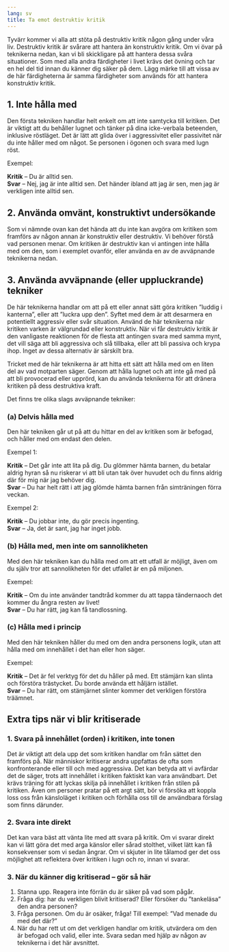 ```yaml
---
lang: sv
title: Ta emot destruktiv kritik
---
```


Tyvärr kommer vi alla att stöta på destruktiv kritik någon gång under
våra liv. Destruktiv kritik är svårare att hantera än konstruktiv
kritik. Om vi övar på teknikerna nedan, kan vi bli skickligare på att
hantera dessa svåra situationer. Som med alla andra färdigheter i livet
krävs det övning och tar en hel del tid innan du känner dig säker på
dem. Lägg märke till att vissa av de här färdigheterna är samma
färdigheter som används för att hantera konstruktiv kritik.

## 1. Inte hålla med

Den första tekniken handlar helt enkelt om att inte samtycka till
kritiken. Det är viktigt att du behåller lugnet och tänker på dina
icke-verbala beteenden, inklusive röstläget. Det är lätt att glida över
i aggressivitet eller passivitet när du inte håller med om något. Se
personen i ögonen och svara med lugn röst.

Exempel:

**Kritik** -- Du är alltid sen.\
**Svar**  -- Nej, jag är inte alltid sen. Det händer ibland att jag är
sen, men jag är verkligen inte alltid sen.

## 2. Använda omvänt, konstruktivt undersökande

Som vi nämnde ovan kan det hända att du inte kan avgöra om kritiken som
framförs av någon annan är konstruktiv eller destruktiv. Vi behöver
förstå vad personen menar. Om kritiken är destruktiv kan vi antingen
inte hålla med om den, som i exemplet ovanför, eller använda en av de
avväpnande teknikerna nedan.

## 3. Använda avväpnande (eller uppluckrande) tekniker

De här teknikerna handlar om att på ett eller annat sätt göra kritiken
”luddig i kanterna”, eller att ”luckra upp den”. Syftet med dem är att
desarmera en potentiellt aggressiv eller svår situation. Använd de här
teknikerna när kritiken varken är välgrundad eller konstruktiv. När vi
får destruktiv kritik är den vanligaste reaktionen för de flesta att
antingen svara med samma mynt, det vill säga att bli aggressiva och slå
tillbaka, eller att bli passiva och krypa ihop. Inget av dessa
alternativ är särskilt bra.

Tricket med de här teknikerna är att hitta ett sätt att hålla med om en
liten del av vad motparten säger. Genom att hålla lugnet och att inte gå
med på att bli provocerad eller upprörd, kan du använda teknikerna för
att dränera kritiken på dess destruktiva kraft.

Det finns tre olika slags avväpnande tekniker:

### (a) Delvis hålla med

Den här tekniken går ut på att du hittar en del av kritiken som är
befogad, och håller med om endast den delen.

Exempel 1:

**Kritik** -- Det går inte att lita på dig. Du glömmer hämta barnen, du
betalar aldrig hyran så nu riskerar vi att bli utan tak över huvudet och
du finns aldrig där för mig när jag behöver dig.\
**Svar**  -- Du har helt rätt i att jag glömde hämta barnen från
simträningen förra veckan.

Exempel 2:

**Kritik** -- Du jobbar inte, du gör precis ingenting.\
**Svar**  -- Ja, det är sant, jag har inget jobb.

### (b) Hålla med, men inte om sannolikheten

Med den här tekniken kan du hålla med om att ett utfall är möjligt, även
om du själv tror att sannolikheten för det utfallet är en på miljonen.

Exempel:

**Kritik** -- Om du inte använder tandtråd kommer du att tappa
tändernaoch det kommer du ångra resten av livet!\
**Svar**  -- Du har rätt, jag kan få tandlossning.

### (c) Hålla med i princip

Med den här tekniken håller du med om den andra personens logik, utan
att hålla med om innehållet i det han eller hon säger.

Exempel:

**Kritik** -- Det är fel verktyg för det du håller på med. Ett stämjärn
kan slinta och förstöra trästycket. Du borde använda ett håljärn
istället.\
**Svar**  -- Du har rätt, om stämjärnet slinter kommer det verkligen
förstöra träämnet.

## Extra tips när vi blir kritiserade

### 1. Svara på innehållet (orden) i kritiken, inte tonen

Det är viktigt att dela upp det som kritiken handlar om från sättet den
framförs på. När människor kritiserar andra uppfattas de ofta som
konfronterande eller till och med aggressiva. Det kan betyda att vi
avfärdar det de säger, trots att innehållet i kritiken faktiskt kan vara
användbart. Det krävs träning för att lyckas skilja på innehållet i
kritiken från stilen på kritiken. Även om personer pratar på ett argt
sätt, bör vi försöka att koppla loss oss från känsloläget i kritiken och
förhålla oss till de användbara förslag som finns därunder.

### 2. Svara inte direkt

Det kan vara bäst att vänta lite med att svara på kritik. Om vi svarar
direkt kan vi lätt göra det med arga känslor eller sårad stolthet,
vilket lätt kan få konsekvenser som vi sedan ångrar. Om vi skjuter in
lite tålamod ger det oss möjlighet att reflektera över kritiken i lugn
och ro, innan vi svarar.

### 3. När du känner dig kritiserad -- gör så här

1.  Stanna upp. Reagera inte förrän du är säker på vad som pågår.
2.  Fråga dig: har du verkligen blivit kritiserad? Eller försöker du
    ”tankeläsa” den andra personen?
3.  Fråga personen. Om du är osäker, fråga! Till exempel: ”Vad menade du
    med det där?”
4.  När du har rett ut om det verkligen handlar om kritik, utvärdera om
    den är befogad och valid, eller inte. Svara sedan med hjälp av någon
    av teknikerna i det här avsnittet.
